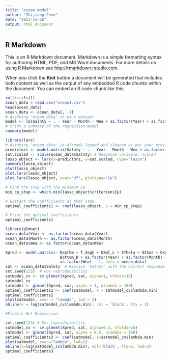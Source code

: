 ```yaml
---
title: "ocean model"
author: "Zhijiang Chen"
date: "2023-11-26"
output: html_document
---
```


## R Markdown

This is an R Markdown document. Markdown is a simple formatting syntax for authoring HTML, PDF, and MS Word documents. For more details on using R Markdown see <http://rmarkdown.rstudio.com>.

When you click the **Knit** button a document will be generated that includes both content as well as the output of any embedded R code chunks within the document. You can embed an R code chunk like this:

```r
rm(list=ls())
ocean_data = read.csv("ocean1.csv")
head(ocean_data)
ocean_data <- ocean_data[, -1]
# Assuming 'ocean_data' is your dataset
model <- lm(Salnty ~ . - Year - Month - Wea + as.factor(Year) + as.factor(Month) + as.factor(Wea), data = ocean_data)
# Print a summary of the regression model
summary(model)
```

```r
library(lars)
# Assuming 'ocean_data' is already loaded and cleaned as per your previous steps
predictors <- model.matrix(Salnty ~ . - Year - Month - Wea + as.factor(Year) + as.factor(Month) + as.factor(Wea), ocean_data)[, -1] # Predictor variables
sat.scaled <- scale(ocean_data$Salnty) # Response variable, scaled
lasso_object <- lars(x=predictors, y=sat.scaled, type="lasso")
summary(lasso_object)
plot(lasso_object)
plot.lars(lasso_object)
plot.lars(lasso_object, xvar="df", plottype="Cp")
```
```r
# Find the step with the minimum Cp
min_cp_step <- which.min(lasso_object$criterion$Cp)

# Extract the coefficients at that step
optimal_coefficients1 <- coef(lasso_object, s = min_cp_step)

# Print the optimal coefficients
optimal_coefficients1
```
```r
library(glmnet)
ocean_data$Year <- as.factor(ocean_data$Year)
ocean_data$Month <- as.factor(ocean_data$Month)
ocean_data$Wea <- as.factor(ocean_data$Wea)

Xpred <- model.matrix(~ Depthm + T_degC + O2ml_L + STheta + O2Sat + Oxy_µmol.Kg + 
                        Bottom_D + as.factor(Year) + as.factor(Month) + 
                        as.factor(Wea) - 1, data = ocean_data)
sat <- ocean_data$Salnty  # Replace 'Salnty' with the correct response variable name
set.seed(123)  # For reproducibility
satmodel_cv <- cv.glmnet(Xpred, sat, alpha=1, nfolds=10)
satmodel_cv
satmodel <- glmnet(Xpred, sat, alpha = 1, nlambda = 100)
optimal_coefficients2 <- coef(satmodel, s = satmodel_cv$lambda.min)
optimal_coefficients2
plot(satmodel, xvar = "lambda", lwd = 2)
abline(v = log(satmodel_cv$lambda.min), col = 'black', lty = 2)
```

```r
#Elastic Net Regression

set.seed(123) # For reproducibility
satmodel_cv <- cv.glmnet(Xpred, sat, alpha=0.5, nfolds=10)
satmodel <- glmnet(Xpred, sat, alpha = 0.5, nlambda = 100)
optimal_coefficients3 <- coef(satmodel, s=satmodel_cv$lambda.min)
plot(satmodel, xvar="lambda", lwd=2)
abline(v=log(satmodel_cv$lambda.min), col='black', lty=2, lwd=2)
optimal_coefficients3
```